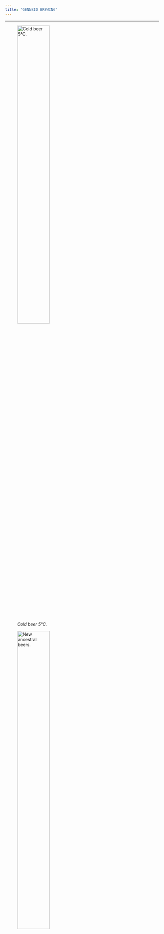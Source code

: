 ```yaml
---
title: "GENNBIO BREWING"
---
```

___
![*Cold beer 5°C.*](C:\Users\Dell\Desktop\GENNBIO.github.io\Brewing 1.jpg){width=50%}



![*New ancestral beers.*](C:\Users\Dell\Desktop\GENNBIO.github.io\Morti.jpg){width=50%}



![*Best quality food.*](C:\Users\Dell\Desktop\GENNBIO.github.io\Beers.jpg){width=50%}



![*Mortiñ beer.*](C:\Users\Dell\Desktop\GENNBIO.github.io\Jorge.jpg){width=50%}


![*Warehouse 1.*](C:\Users\Dell\Desktop\GENNBIO.github.io\B2.jpg){width=50%}


![*Warehouse 2.*](C:\Users\Dell\Desktop\GENNBIO.github.io\B1.jpg){width=50%}

![*Premium.*](C:\Users\Dell\Desktop\GENNBIO.github.io\Win.jpg){width=50%}

![*GENNBIO.*](C:\Users\Dell\Desktop\GENNBIO.github.io\Chess.jpg){width=50%}




